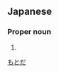 ==Japanese==
{{ja-kanjitab|元|田}}

===Proper noun===
{{ja-pos|proper|もとだ}}

# {{surname|lang=ja}}

[[Category:Japanese surnames|もとだ]]